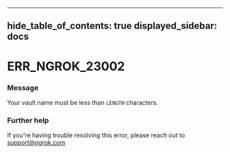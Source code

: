 

---
hide_table_of_contents: true
displayed_sidebar: docs
---


# ERR_NGROK_23002

### Message
Your vault name must be less than `LENGTH` characters.

<ErrorDetails />



### Further help
If you're having trouble resolving this error, please reach out to [support@ngrok.com](mailto:support@ngrok.com?subject=Help%20with%20ERR_NGROK_23002)


